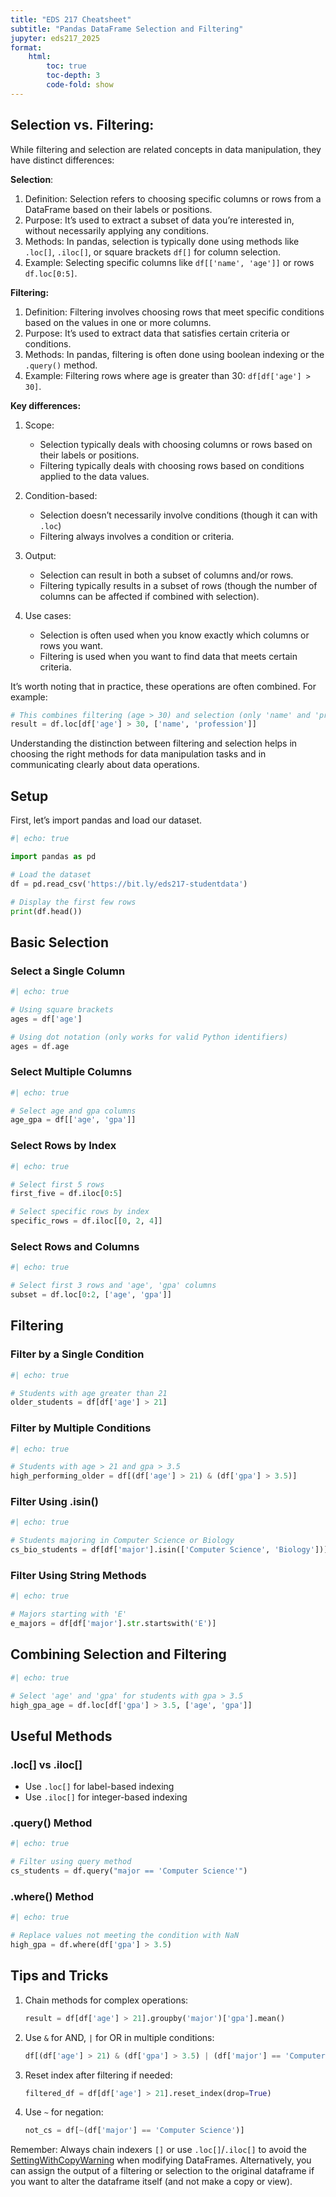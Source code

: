```yaml
---
title: "EDS 217 Cheatsheet"
subtitle: "Pandas DataFrame Selection and Filtering"
jupyter: eds217_2025
format: 
    html:
        toc: true
        toc-depth: 3
        code-fold: show
---
```

## Selection vs. Filtering:

While filtering and selection are related concepts in data manipulation, they have distinct differences:

**Selection**:

1. Definition: Selection refers to choosing specific columns or rows from a DataFrame based on their labels or positions.
2. Purpose: It's used to extract a subset of data you're interested in, without necessarily applying any conditions.
3. Methods: In pandas, selection is typically done using methods like `.loc[]`, `.iloc[]`, or square brackets `df[]` for column selection.
4. Example: Selecting specific columns like `df[['name', 'age']]` or rows `df.loc[0:5]`.

**Filtering:**

1. Definition: Filtering involves choosing rows that meet specific conditions based on the values in one or more columns.
2. Purpose: It's used to extract data that satisfies certain criteria or conditions.
3. Methods: In pandas, filtering is often done using boolean indexing or the `.query()` method.
4. Example: Filtering rows where age is greater than 30: `df[df['age'] > 30]`.

**Key differences:**

1. Scope:

   - Selection typically deals with choosing columns or rows based on their labels or positions.
   - Filtering typically deals with choosing rows based on conditions applied to the data values.

2. Condition-based:

   - Selection doesn't necessarily involve conditions (though it can with `.loc`)
   - Filtering always involves a condition or criteria.

3. Output:

   - Selection can result in both a subset of columns and/or rows.
   - Filtering typically results in a subset of rows (though the number of columns can be affected if combined with selection).

4. Use cases:

   - Selection is often used when you know exactly which columns or rows you want.
   - Filtering is used when you want to find data that meets certain criteria.

It's worth noting that in practice, these operations are often combined. For example:

```python
# This combines filtering (age > 30) and selection (only 'name' and 'profession' columns)
result = df.loc[df['age'] > 30, ['name', 'profession']]
```

Understanding the distinction between filtering and selection helps in choosing the right methods for data manipulation tasks and in communicating clearly about data operations.

## Setup

First, let's import pandas and load our dataset.

```python
#| echo: true

import pandas as pd

# Load the dataset
df = pd.read_csv('https://bit.ly/eds217-studentdata')

# Display the first few rows
print(df.head())
```

## Basic Selection

### Select a Single Column

```python
#| echo: true

# Using square brackets
ages = df['age']

# Using dot notation (only works for valid Python identifiers)
ages = df.age
```

### Select Multiple Columns

```python
#| echo: true

# Select age and gpa columns
age_gpa = df[['age', 'gpa']]
```

### Select Rows by Index

```python
#| echo: true

# Select first 5 rows
first_five = df.iloc[0:5]

# Select specific rows by index
specific_rows = df.iloc[[0, 2, 4]]
```

### Select Rows and Columns

```python
#| echo: true

# Select first 3 rows and 'age', 'gpa' columns
subset = df.loc[0:2, ['age', 'gpa']]
```

## Filtering

### Filter by a Single Condition

```python
#| echo: true

# Students with age greater than 21
older_students = df[df['age'] > 21]
```

### Filter by Multiple Conditions

```python
#| echo: true

# Students with age > 21 and gpa > 3.5
high_performing_older = df[(df['age'] > 21) & (df['gpa'] > 3.5)]
```

### Filter Using .isin()

```python
#| echo: true

# Students majoring in Computer Science or Biology
cs_bio_students = df[df['major'].isin(['Computer Science', 'Biology'])]
```

### Filter Using String Methods

```python
#| echo: true

# Majors starting with 'E'
e_majors = df[df['major'].str.startswith('E')]
```

## Combining Selection and Filtering

```python
#| echo: true

# Select 'age' and 'gpa' for students with gpa > 3.5
high_gpa_age = df.loc[df['gpa'] > 3.5, ['age', 'gpa']]
```

## Useful Methods

### .loc[] vs .iloc[]

- Use `.loc[]` for label-based indexing
- Use `.iloc[]` for integer-based indexing

### .query() Method

```python
#| echo: true

# Filter using query method
cs_students = df.query("major == 'Computer Science'")
```

### .where() Method

```python
#| echo: true

# Replace values not meeting the condition with NaN
high_gpa = df.where(df['gpa'] > 3.5)
```

## Tips and Tricks

1. Chain methods for complex operations:
   ```python
   result = df[df['age'] > 21].groupby('major')['gpa'].mean()
   ```

2. Use `&` for AND, `|` for OR in multiple conditions:
   ```python
   df[(df['age'] > 21) & (df['gpa'] > 3.5) | (df['major'] == 'Computer Science')]
   ```

3. Reset index after filtering if needed:
   ```python
   filtered_df = df[df['age'] > 21].reset_index(drop=True)
   ```

4. Use `~` for negation:
   ```python
   not_cs = df[~(df['major'] == 'Computer Science')]
   ```

Remember: Always chain indexers `[]` or use `.loc[]`/`.iloc[]` to avoid the [SettingWithCopyWarning](https://pandas.pydata.org/docs/user_guide/indexing.html#indexing-view-versus-copy) when modifying DataFrames. Alternatively, you can assign the output of a filtering or selection to the original dataframe if you want to alter the dataframe itself (and not make a copy or view).
